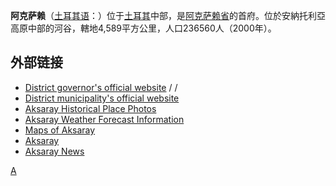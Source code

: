 {{Infobox Settlement
| name = 阿克萨赖<br />Aksaray
| image_skyline = Aksaray68.jpg
| imagesize = 
| image_caption = 
| image_flag = 
| image_shield = 
| pushpin_map = Turkey 
| pushpin_label_position = bottom
| subdivision_type = 国家
| subdivision_name = {{TUR}}
| subdivision_type1 = [[土耳其行政区划|省]]
| subdivision_name1 = [[阿克萨赖省|阿克萨赖省]]
| elevation_m = 980
| elevation_ft = 
| area_total_km2 = 4589
| population_as_of = 2000年
| population_total = 236560
| population_density_km2 = auto
| timezone = [[欧洲东部时间|EET]]
| utc_offset = +2
| timezone_DST = [[欧洲东部夏令时间|EEST]]
| utc_offset_DST = +3
| latd = 38
| latm = 22
| lats =
| latNS = N
| longd = 34
| longm = 02
| longs =
| longEW = E
| postal_code_type = 
| postal_code = 
| website = http://www.aksaray.gov.tr 
}}
'''阿克萨赖'''（[[土耳其语|土耳其语]]：'''{{lang|tr|Aksaray}}'''）位于[[土耳其|土耳其]]中部，是[[阿克萨赖省|阿克萨赖省]]的首府。位於安納托利亞高原中部的河谷，轄地4,589平方公里，人口236560人（2000年）。

== 外部链接 ==
{{commonscat|Aksaray}}
* [http://www.aksaray.gov.tr/ District governor's official website] {{Wayback|url=http://www.aksaray.gov.tr/ |date=20081012004344 }} {{tr icon}} / {{en icon}} / {{fr icon}}
* [http://www.aksaray.bel.tr/ District municipality's official website] {{Wayback|url=http://www.aksaray.bel.tr/ |date=20081218075923 }} {{tr icon}}
* [http://www.tulpart.com/pic.asp?cmd=1&cid=13 Aksaray Historical Place Photos] {{Wayback|url=http://www.tulpart.com/pic.asp?cmd=1&cid=13 |date=20071016104018 }}
* [https://web.archive.org/web/20051124124215/http://www.turkeyforecast.com/weather/aksaray/ Aksaray Weather Forecast Information]
* [https://web.archive.org/web/20070225035036/http://maps.turkeyodyssey.com/city/maps_of_aksaray.php Maps of Aksaray]
* [https://web.archive.org/web/20080723010039/http://www.aksaray.us/ Aksaray] {{tr icon}}
* [https://web.archive.org/web/20080914150903/http://www.1turk.net/ Aksaray News] {{tr icon}}

{{Authority control}}
{{Turkey-stub}}

[[Category:土耳其城市|A]]